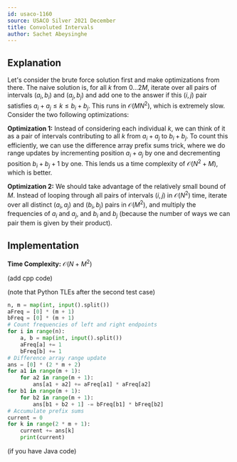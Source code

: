 ```yaml
---
id: usaco-1160
source: USACO Silver 2021 December
title: Convoluted Intervals
author: Sachet Abeysinghe
---
```


## Explanation

Let's consider the brute force solution first and make optimizations from there. The naive solution is, for all $k$ from $0…2M$, iterate over all pairs of intervals $(a_i, b_i)$ and $(a_j, b_j)$ and add one to the answer if this $(i, j)$ pair satisfies $a_i + a_j \le k \le b_i + b_j$. This runs in $\mathcal{O}(MN^{2})$, which is extremely slow. Consider the two following optimizations:

**Optimization 1:** Instead of considering each individual $k$, we can think of it as a pair of intervals contributing to all $k$ from $a_i + a_j$ to $b_i + b_j$. To count this efficiently, we can use the difference array prefix sums trick, where we do range updates by incrementing position $a_i + a_j$ by one and decrementing position $b_i + b_j + 1$ by one. This lends us a time complexity of $\mathcal{O}(N^{2}+M)$, which is better.

**Optimization 2:** We should take advantage of the relatively small bound of $M$. Instead of looping through all pairs of intervals $(i, j)$ in $\mathcal{O}(N^2)$ time, iterate over all distinct $(a_i, a_j)$ and $(b_i, b_j)$ pairs in $\mathcal{O}(M^2)$, and multiply the frequencies of $a_i$ and $a_j$, and $b_i$ and $b_j$ (because the number of ways we can pair them is given by their product).

## Implementation

**Time Complexity:** $\mathcal{O}(N+M^{2})$

<LanguageSection>

<CPPSection>

(add cpp code)

</CPPSection>

<PySection>

(note that Python TLEs after the second test case)

```py
n, m = map(int, input().split())
aFreq = [0] * (m + 1)
bFreq = [0] * (m + 1)
# Count frequencies of left and right endpoints
for i in range(n):
    a, b = map(int, input().split())
    aFreq[a] += 1
    bFreq[b] += 1
# Difference array range update
ans = [0] * (2 * m + 2)
for a1 in range(m + 1):
    for a2 in range(m + 1):
        ans[a1 + a2] += aFreq[a1] * aFreq[a2]
for b1 in range(m + 1):
    for b2 in range(m + 1):
        ans[b1 + b2 + 1] -= bFreq[b1] * bFreq[b2]
# Accumulate prefix sums
current = 0
for k in range(2 * m + 1):
    current += ans[k]
    print(current)
```

</PySection>

<JavaSection>

(if you have Java code)

</JavaSection>

</LanguageSection>
